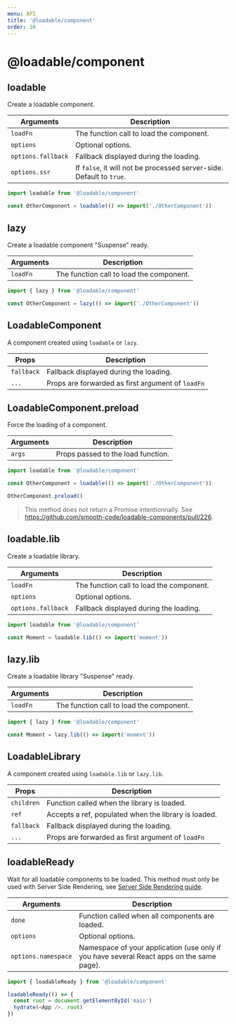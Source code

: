 ```yaml
---
menu: API
title: '@loadable/component'
order: 10
---
```


# @loadable/component

## loadable

Create a loadable component.

| Arguments          | Description                                                          |
| ------------------ | -------------------------------------------------------------------- |
| `loadFn`           | The function call to load the component.                             |
| `options`          | Optional options.                                                    |
| `options.fallback` | Fallback displayed during the loading.                               |
| `options.ssr`      | If `false`, it will not be processed server-side. Default to `true`. |

```js
import loadable from '@loadable/component'

const OtherComponent = loadable(() => import('./OtherComponent'))
```

## lazy

Create a loadable component "Suspense" ready.

| Arguments | Description                              |
| --------- | ---------------------------------------- |
| `loadFn`  | The function call to load the component. |

```js
import { lazy } from '@loadable/component'

const OtherComponent = lazy(() => import('./OtherComponent'))
```

## LoadableComponent

A component created using `loadable` or `lazy`.

| Props      | Description                                       |
| ---------- | ------------------------------------------------- |
| `fallback` | Fallback displayed during the loading.            |
| `...`      | Props are forwarded as first argument of `loadFn` |

## LoadableComponent.preload

Force the loading of a component.

| Arguments | Description                        |
| --------- | ---------------------------------- |
| `args`    | Props passed to the load function. |

```js
import loadable from '@loadable/component'

const OtherComponent = loadable(() => import('./OtherComponent'))

OtherComponent.preload()
```

> This method does not return a Promise intentionnally. See https://github.com/smooth-code/loadable-components/pull/226.

## loadable.lib

Create a loadable library.

| Arguments          | Description                              |
| ------------------ | ---------------------------------------- |
| `loadFn`           | The function call to load the component. |
| `options`          | Optional options.                        |
| `options.fallback` | Fallback displayed during the loading.   |

```js
import loadable from '@loadable/component'

const Moment = loadable.lib(() => import('moment'))
```

## lazy.lib

Create a loadable library "Suspense" ready.

| Arguments | Description                              |
| --------- | ---------------------------------------- |
| `loadFn`  | The function call to load the component. |

```js
import { lazy } from '@loadable/component'

const Moment = lazy.lib(() => import('moment'))
```

## LoadableLibrary

A component created using `loadable.lib` or `lazy.lib`.

| Props      | Description                                          |
| ---------- | ---------------------------------------------------- |
| `children` | Function called when the library is loaded.          |
| `ref`      | Accepts a ref, populated when the library is loaded. |
| `fallback` | Fallback displayed during the loading.               |
| `...`      | Props are forwarded as first argument of `loadFn`    |

## loadableReady

Wait for all loadable components to be loaded. This method must only be used with Server Side Rendering, see [Server Side Rendering guide](/docs/server-side-rendering/).

| Arguments           | Description                                                                               |
| ------------------- | ----------------------------------------------------------------------------------------- |
| `done`              | Function called when all components are loaded.                                           |
| `options`           | Optional options.                                                                         |
| `options.namespace` | Namespace of your application (use only if you have several React apps on the same page). |

```js
import { loadableReady } from '@loadable/component'

loadableReady(() => {
  const root = document.getElementById('main')
  hydrate(<App />, root)
})
```
